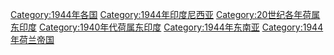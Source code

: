 [[Category:1944年各国|Category:1944年各国]]
[[Category:1944年印度尼西亚|Category:1944年印度尼西亚]]
[[Category:20世纪各年荷属东印度|Category:20世纪各年荷属东印度]]
[[Category:1940年代荷属东印度|Category:1940年代荷属东印度]]
[[Category:1944年东南亚|Category:1944年东南亚]]
[[Category:1944年荷兰帝国|Category:1944年荷兰帝国]]